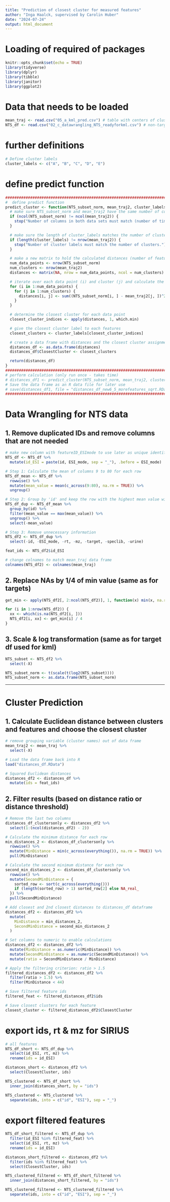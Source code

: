 ```yaml
---
title: "Prediction of closest cluster for measured features"
author: "Inga Haalck, supervised by Carolin Huber"
date: "2024-07-24"
output: html_document
---
```


# Loading of required of packages

```r
knitr::opts_chunk$set(echo = TRUE)
library(tidyverse)
library(dplyr)
library(tibble)
library(janitor)
library(ggplot2)
```

# Data that needs to be loaded

```r
mean_traj <- read.csv("05_a_kml_pred.csv") # table with centers of clusters
NTS_df <- read.csv("02_c_datawrangling_NTS_readyforkml.csv") # non-target features that should be assigned to a cluster, columns 9:80 contains signal intensity values
```

# further definitions

```r
# Define cluster labels
cluster_labels <- c("A", "B", "C", "D", "E")
```

# define predict function
```r
################################################################################
#  define predict function
predict_cluster <- function(NTS_subset_norm, mean_traj2, cluster_labels) {
  # make sure NTS_subset_norm and mean_traj2 have the same number of columns
  if (ncol(NTS_subset_norm) != ncol(mean_traj2)) {
    stop("Number of columns in both data sets must match (number of time points).")
  }

  # make sure the length of cluster_labels matches the number of clusters
  if (length(cluster_labels) != nrow(mean_traj2)) {
    stop("Number of cluster labels must match the number of clusters.")
  }

  # make a new matrix to hold the calculated distances (number of features as rows, number of clusters as columns)
  num_data_points <- nrow(NTS_subset_norm)
  num_clusters <- nrow(mean_traj2)
  distances <- matrix(NA, nrow = num_data_points, ncol = num_clusters)

  # iterate over each data point (i) and cluster (j) and calculate the squared euclidean distance between each point and       cluster & store the distance in matrix 'distances'
  for (i in 1:num_data_points) {
    for (j in 1:num_clusters) {
      distances[i, j] <- sum((NTS_subset_norm[i, ] - mean_traj2[j, ])^2)
    }
  }

  # determine the closest cluster for each data point
  closest_cluster_indices <- apply(distances, 1, which.min)

  # give the closest cluster label to each features
  closest_clusters <- cluster_labels[closest_cluster_indices]

  # create a data frame with distances and the closest cluster assignments
  distances_df <- as.data.frame(distances)
  distances_df$ClosestCluster <- closest_clusters

  return(distances_df)
}
###############################################################################
# perform calculation (only run once - takes time)
# distances_df1 <- predict_cluster(NTS_subset_norm, mean_traj2, cluster_labels)
# Save the data frame as an R data file for later use
# save(distances_df1, file = "distances_df_new6_5_morefeatures_sqrt.RData")
################################################################################
```

# Data Wrangling for NTS data 

## 1. Remove duplicated IDs and remove columns that are not needed 

```r
# make new column with featureID_ESImode to use later as unique identification of features
NTS_df <- NTS_df %>%
  mutate(id_ESI = paste(id, ESI_mode, sep = "_"), .before = ESI_mode)

# Step 1: Calculate the mean of columns 9 to 80 for each row
NTS_df_mean <- NTS_df %>%
  rowwise() %>%
  mutate(mean_value = mean(c_across(9:80), na.rm = TRUE)) %>%
  ungroup()

# Step 2: Group by 'id' and keep the row with the highest mean value within each group
NTS_df_dup <- NTS_df_mean %>%
  group_by(id) %>%
  filter(mean_value == max(mean_value)) %>%
  ungroup() %>%
  select(-mean_value)

# Step 3: Remove unnecessary information
NTS_df2 <- NTS_df_dup %>%
  select(-id, -ESI_mode, -rt, -mz, -target, -speclib, -urine)

feat_ids <- NTS_df2$id_ESI

# change colnames to match mean_traj data frame
colnames(NTS_df2) <- colnames(mean_traj)
```

## 2. Replace NAs by 1/4 of min value (same as for targets)

```r
get_min <- apply(NTS_df2[, 2:ncol(NTS_df2)], 1, function(x) min(x, na.rm = TRUE))

for (i in 1:nrow(NTS_df2)) {
  xx <- which(is.na(NTS_df2[i, ]))
  NTS_df2[i, xx] <- get_min[i] / 4
}
```

## 3. Scale & log transformation (same as for target df used for kml) 

```R
NTS_subset <- NTS_df2 %>%
  select(-X)

NTS_subset_norm <- t(scale(t(log2(NTS_subset))))
NTS_subset_norm <- as.data.frame(NTS_subset_norm)
```

--------------------------------------------------------------------------------

# Cluster Prediction 

## 1. Calculate Euclidean distance between clusters and features and choose the closest cluster 

```r
# remove grouping variable (cluster names) out of data frame
mean_traj2 <- mean_traj %>%
  select(-X)

# Load the data frame back into R
load("distances_df.RData")

# Squared Euclidean distances
distances_df2 <- distances_df %>%
  mutate(ids = feat_ids)
```

## 2. Filter results (based on distance ratio or distance threshold)

```r
# Remove the last two columns
distances_df_clustersonly <- distances_df2 %>%
  select(1:(ncol(distances_df2) - 2))

# Calculate the minimum distance for each row
min_distances_2 <- distances_df_clustersonly %>%
  rowwise() %>%
  mutate(MinDistance = min(c_across(everything()), na.rm = TRUE)) %>%
  pull(MinDistance)

# Calculate the second minimum distance for each row
second_min_distances_2 <- distances_df_clustersonly %>%
  rowwise() %>%
  mutate(SecondMinDistance = {
    sorted_row <- sort(c_across(everything()))
    if (length(sorted_row) > 1) sorted_row[2] else NA_real_
  }) %>%
  pull(SecondMinDistance)

# Add closest and 2nd closest distances to distances_df dataframe
distances_df2 <- distances_df2 %>%
  mutate(
    MinDistance = min_distances_2,
    SecondMinDistance = second_min_distances_2
  )

# Set columns to numeric to enable calculations
distances_df2 <- distances_df2 %>%
  mutate(MinDistance = as.numeric(MinDistance)) %>%
  mutate(SecondMinDistance = as.numeric(SecondMinDistance)) %>%
  mutate(ratio = SecondMinDistance / MinDistance)

# Apply the filtering criterion: ratio > 1.5
filtered_distances_df2 <- distances_df2 %>%
  filter(ratio > 1.5) %>%
  filter(MinDistance < 44)

# Save filtered feature ids
filtered_feat <- filtered_distances_df2$ids

# Save closest clusters for each feature
closest_cluster <- filtered_distances_df2$ClosestCluster
```

# export ids, rt & mz for SIRIUS

```r
# all features
NTS_df_short <- NTS_df_dup %>%
  select(id_ESI, rt, mz) %>%
  rename(ids = id_ESI)

distances_short <- distances_df2 %>%
  select(ClosestCluster, ids)

NTS_clustered <- NTS_df_short %>%
  inner_join(distances_short, by = "ids")

NTS_clustered <- NTS_clustered %>%
  separate(ids, into = c("id", "ESI"), sep = "_")
```

# export filtered features 

```r
NTS_df_short_filtered <- NTS_df_dup %>%
  filter(id_ESI %in% filtered_feat) %>%
  select(id_ESI, rt, mz) %>%
  rename(ids = id_ESI)

distances_short_filtered <- distances_df2 %>%
  filter(ids %in% filtered_feat) %>%
  select(ClosestCluster, ids)

NTS_clustered_filtered <- NTS_df_short_filtered %>%
  inner_join(distances_short_filtered, by = "ids")

NTS_clustered_filtered <- NTS_clustered_filtered %>%
  separate(ids, into = c("id", "ESI"), sep = "_")
```
